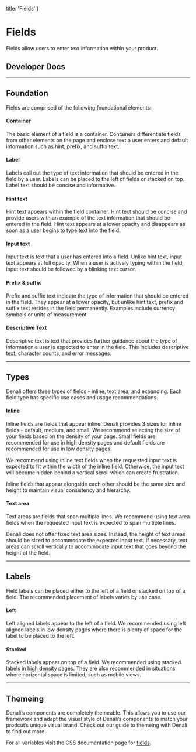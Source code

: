
  title: 'Fields'
}

# Fields
Fields allow users to enter text information within your product.

## Developer Docs

<div className="row">
  <ResourceCard name="CSS" icon="css" caption="Avaiable Now" link="https://denali-design.github.io/denali-css/?path=/story/components-fields--default" />
  <ResourceCard name="Ember" icon="ember" caption="Avaiable Now" link="https://denali-design.github.io/denali-ember/?path=/story/denaliinput--default" />
  <ResourceCard name="React" icon="react" caption="Coming Soon" disabled />
</div>

---

## Foundation
Fields are comprised of the following foundational elements:

#### Container
The basic element of a field is a container. Containers differentiate fields from other elements on the page and enclose text a user enters and default information such as hint, prefix, and suffix text.

<SingleImage 
  image="/images/components/fields/foundation-container.png"
/>

#### Label
Labels call out the type of text information that should be entered in the field by a user. Labels can be placed to the left of fields or stacked on top. Label text should be concise and informative.

<SingleImage 
  image="/images/components/fields/foundation-labels.png"
/>

#### Hint text
Hint text appears within the field container. Hint text should be concise and provide users with an example of the text information that should be entered in the field. Hint text appears at a lower opacity and disappears as soon as a user begins to type text into the field.

<SingleImage 
  image="/images/components/fields/foundation-hint.png"
/>

#### Input text 
Input text is text that a user has entered into a field. Unlike hint text, input text appears at full opacity. When a user is actively typing within the field, input text should be followed by a blinking text cursor.

<SingleImage 
  image="/images/components/fields/foundation-text.png"
/>

#### Prefix & suffix
Prefix and suffix text indicate the type of information that should be entered in the field. They appear at a lower opacity, but unlike hint text, prefix and suffix text resides in the field permanently. Examples include currency symbols or units of measurement.

<SingleImage 
  image="/images/components/fields/foundation-prefix.png"
/>

#### Descriptive Text
Descriptive text is text that provides further guidance about the type of information a user is expected to enter in the field. This includes descriptive text, character counts, and error messages.

<SingleImage 
  image="/images/components/fields/foundation-descriptive.png"
/>

---

## Types
Denali offers three types of fields - inline, text area, and expanding. Each field type has specific use cases and usage recommendations.

#### Inline
Inline fields are fields that appear inline. Denali provides 3 sizes for inline fields - default, medium, and small. We recommend selecting the size of your fields based on the density of your page. Small fields are recommended for use in high density pages and default fields are recommended for use in low density pages.

<SingleImage 
  image="/images/components/fields/type-inline.png"
  caption="We recommend using inline text fields when the requested input text is expected to fit within the width of the inline field. Otherwise, the input text will become hidden behind a vertical scroll which can create frustration."
/>

We recommend using inline text fields when the requested input text is expected to fit within the width of the inline field. Otherwise, the input text will become hidden behind a vertical scroll which can create frustration.

<DoubleImage 
  firstType="do"
  firstImage="/images/components/fields/type-inline-do.png"
  firstCaption="use an inline field when the requested input text is expected to fit within the width of the inline field."
  secondType="dont"
  secondImage="/images/components/fields/type-inline-dont.png"
  secondCaption="use an inline field when there is a possibility that requested input text will not fit within the with of the field."
/>

Inline fields that appear alongside each other should be the same size and height to maintain visual consistency and hierarchy.

<DoubleImage 
  firstType="do"
  firstImage="/images/components/fields/type-inline-size-do.png"
  firstCaption="use fields of the same size in a form."
  secondType="dont"
  secondImage="/images/components/fields/type-inline-size-dont.png"
  secondCaption="don’t vary the sizes of fields in a form."
/>

#### Text area
Text areas are fields that span multiple lines. We recommend using text area fields when the requested input text is expected to span multiple lines.

<SingleImage 
  image="/images/components/fields/textarea.png"
/>

Denali does not offer fixed text area sizes. Instead, the height of text areas should be sized to accommodate the expected input text. If necessary, text areas can scroll vertically to accommodate input text that goes beyond the height of the field.

<DoubleImage 
  firstType="do"
  firstImage="/images/components/fields/textarea-do.png"
  firstCaption="use a text area when the requested input text is expected to span multiple lines."
  secondType="dont"
  secondImage="/images/components/fields/textarea-dont.png"
  secondCaption="use a text area when the requested input text is not expected to span multiple lines."
/>

---

## Labels
Field labels can be placed either to the left of a field or stacked on top of a field. The recommended placement of labels varies by use case.

#### Left
Left aligned labels appear to the left of a field. We recommended using left aligned labels in low density pages where there is plenty of space for the label to be placed to the left.

<SingleImage 
  image="/images/components/fields/labels-1.png"
/>

<SingleImage 
  image="/images/components/fields/labels-2.png"
/>

#### Stacked
Stacked labels appear on top of a field. We recommended using stacked labels in high density pages. They are also recommended in situations where horizontal space is limited, such as mobile views.

<SingleImage 
  image="/images/components/fields/stacked-1.png"
/>

<SingleImage 
  image="/images/components/fields/stacked-2.png"
/>

---

## Themeing
Denali’s components are completely themeable. This allows you to use our framework and adapt the visual style of Denali’s components to match your prodcut’s unique visual brand. Check out our guide to themeing with Denali to find out more.

For all variables visit the CSS documentation page for [fields](https://denali-design.github.io/denali-css/?path=/story/get-started-variables--page#inputs).


